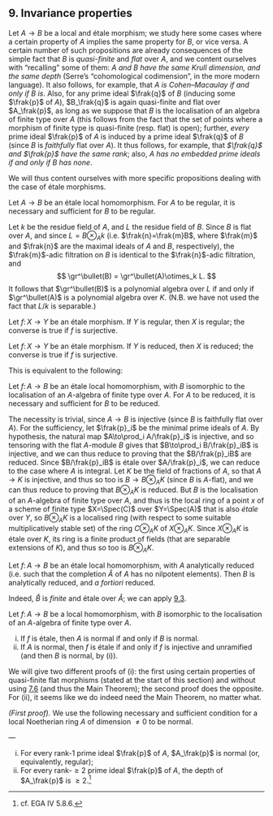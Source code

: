 ## 9. Invariance properties {#I.9}

Let $A\to B$ be a local and étale morphism;
we study here some cases where a certain property of $A$ implies the same property for $B$, or vice versa.
\oldpage{16}
A certain number of such propositions are already consequences of the simple fact that $B$ is _quasi-finite_ and _flat_ over $A$, and we content ourselves with "recalling" some of them:
_$A$ and $B$ have the same Krull dimension, and the same depth_ (Serre's "cohomological codimension", in the more modern language).
It also follows, for example, that _$A$ is Cohen--Macaulay if and only if $B$ is_.
Also, for any prime ideal $\frak{q}$ of $B$ (inducing some $\frak{p}$ of $A$), $B_\frak{q}$ is again quasi-finite and flat over $A_\frak{p}$, as long as we suppose that $B$ is the localisation of an algebra of finite type over $A$ (this follows from the fact that the set of points where a morphism of finite type is quasi-finite (resp. flat) is open);
further, _every_ prime ideal $\frak{p}$ of $A$ is induced by a prime ideal $\frak{q}$ of $B$ (since $B$ is _faithfully_ flat over $A$).
It thus follows, for example, that _$\frak{q}$ and $\frak{p}$ have the same rank_;
also, _$A$ has no embedded prime ideals if and only if $B$ has none_.

We will thus content ourselves with more specific propositions dealing with the case of étale morphisms.

::: {.itenv #I.9.1 title="Proposition 9.1"}
Let $A\to B$ be an étale local homomorphism.
For $A$ to be regular, it is necessary and sufficient for $B$ to be regular.
:::

::: {.proof}
Let $k$ be the residue field of $A$, and $L$ the residue field of $B$.
Since $B$ is flat over $A$, and since $L=B\otimes_A k$ (i.e. $\frak{n}=\frak{m}B$, where $\frak{m}$ and $\frak{n}$ are the maximal ideals of $A$ and $B$, respectively), the $\frak{m}$-adic filtration on $B$ is identical to the $\frak{n}$-adic filtration, and
$$
  \gr^\bullet(B) = \gr^\bullet(A)\otimes_k L.
$$
It follows that $\gr^\bullet(B)$ is a polynomial algebra over $L$ if and only if $\gr^\bullet(A)$ is a polynomial algebra over $K$.
(N.B. we have not used the fact that $L/k$ is separable.)
:::

::: {.itenv title="Corollary 9.2"}
Let $f\colon X\to Y$ be an étale morphism.
If $Y$ is regular, then $X$ is regular;
the converse is true if $f$ is surjective.
:::

::: {.itenv #I.9.2 title="Proposition 9.2"}
Let $f\colon X\to Y$ be an étale morphism.
If $Y$ is reduced, then $X$ is reduced;
the converse is true if $f$ is surjective.
:::

This is equivalent to the following:
\oldpage{17}

::: {.itenv title="Corollary 9.3"}
Let $f\colon A\to B$ be an étale local homomorphism, with $B$ isomorphic to the localisation of an $A$-algebra of finite type over $A$.
For $A$ to be reduced, it is necessary and sufficient for $B$ to be reduced.
:::

::: {.proof}
The necessity is trivial, since $A\to B$ is injective (since $B$ is faithfully flat over $A$).
For the sufficiency, let $\frak{p}_i$ be the minimal prime ideals of $A$.
By hypothesis, the natural map $A\to\prod_i A/\frak{p}_i$ is injective, and so tensoring with the flat $A$-module $B$ gives that $B\to\prod_i B/\frak{p}_iB$ is injective, and we can thus reduce to proving that the $B/\frak{p}_iB$ are reduced.
Since $B/\frak{p}_iB$ is étale over $A/\frak{p}_i$, we can reduce to the case where $A$ is integral.
Let $K$ be the field of fractions of $A$, so that $A\to K$ is injective, and thus so too is $B\to B\otimes_A K$ (since $B$ is $A$-flat), and we can thus reduce to proving that $B\otimes_A K$ is reduced.
But $B$ is the localisation of an $A$-algebra of finite type over $A$, and thus is the local ring of a point $x$ of a scheme of finite type $X=\Spec(C)$ over $Y=\Spec(A)$ that is also _étale_ over $Y$, so $B\otimes_A K$ is a localised ring (with respect to some suitable multiplicatively stable set) of the ring $C\otimes_A K$ of $X\otimes_A K$.
Since $X\otimes_A K$ is étale over $K$, its ring is a finite product of fields (that are separable extensions of $K$), and thus so too is $B\otimes_A K$.
:::

::: {.itenv #I.9.4 title="Corollary 9.4"}
Let $f\colon A\to B$ be an étale local homomorphism, with $A$ analytically reduced (i.e. such that the completion $\hat{A}$ of $A$ has no nilpotent elements).
Then $B$ is analytically reduced, and _a fortiori_ reduced.
:::

::: {.proof}
Indeed, $\hat{B}$ is _finite_ and étale over $\hat{A}$;
we can apply [9.3](#I.9.3).
:::

::: {.itenv #I.9.5 title="Theorem 9.5"}
Let $f\colon A\to B$ be a local homomorphism, with $B$ isomorphic to the localisation of an $A$-algebra of finite type over $A$.

i. If $f$ is étale, then $A$ is normal if and only if $B$ is normal.
ii. If $A$ is normal, then $f$ is étale if and only if $f$ is injective and unramified (and then $B$ is normal, by (i)).
:::

We will give two different proofs of (i):
the first using certain properties of quasi-finite flat morphisms (stated at the start of this section) and without using [7.6](#I.7.6) (and thus the Main Theorem);
the second proof does the opposite.
For (ii), it seems like we do indeed need the Main Theorem, no matter what.

:::: {.proof}
_(First proof)._
We use the following necessary and sufficient condition for a local Noetherian ring $A$ of dimension $\neq0$ to be normal.
\oldpage{18}

::: {.itenv #serres-criterion title="Serre's criterion"}
—

i. For every rank-$1$ prime ideal $\frak{p}$ of $A$, $A_\frak{p}$ is normal (or, equivalently, regular);
ii. For every rank-$\geq2$ prime ideal $\frak{p}$ of $A$, the depth of $A_\frak{p}$ is $\geq2$.^[cf. EGA IV 5.8.6.]
:::
::::